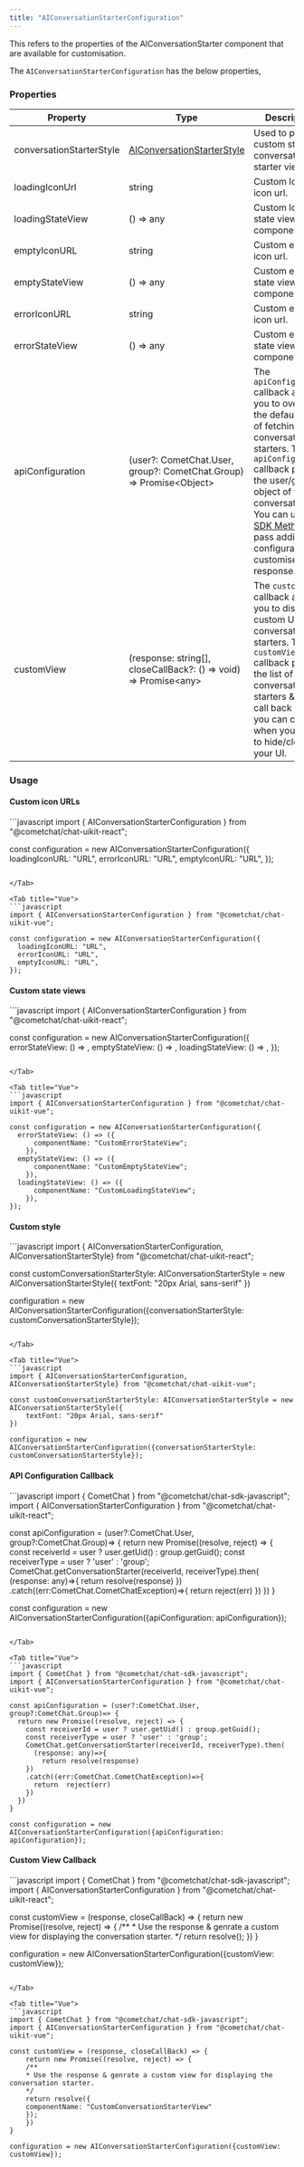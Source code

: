 ```yaml
---
title: "AIConversationStarterConfiguration"
---
```


This refers to the properties of the AIConversationStarter component that are available for customisation.

The `AIConversationStarterConfiguration` has the below properties,

### Properties

| Property                 | Type                                                                         | Description                                                                                                                                                                                                                                                                                                          |
| ------------------------ | ---------------------------------------------------------------------------- | -------------------------------------------------------------------------------------------------------------------------------------------------------------------------------------------------------------------------------------------------------------------------------------------------------------------- |
| conversationStarterStyle | [AIConversationStarterStyle](/web-shared/ai-conversation-starter-style) | Used to provide custom styling to conversation starter view.                                                                                                                                                                                                                                                         |
| loadingIconUrl           | string                                                                       | Custom loading icon url.                                                                                                                                                                                                                                                                                             |
| loadingStateView         | () => any                                                                    | Custom loading state view for the component.                                                                                                                                                                                                                                                                         |
| emptyIconURL             | string                                                                       | Custom empty icon url.                                                                                                                                                                                                                                                                                               |
| emptyStateView           | () => any                                                                    | Custom empty state view for the component.                                                                                                                                                                                                                                                                           |
| errorIconURL             | string                                                                       | Custom error icon url.                                                                                                                                                                                                                                                                                               |
| errorStateView           | () => any                                                                    | Custom error state view for the component.                                                                                                                                                                                                                                                                           |
| apiConfiguration         | (user?: CometChat.User, group?: CometChat.Group) => Promise\<Object>         | The `apiConfiguration` callback allows you to override the default logic of fetching conversation starters. The `apiConfiguration` callback passes the user/group object of the conversation. You can use the [SDK Method](/ai/conversation-starter) & pass additional configuration to customise the response. |
| customView               | (response: string\[], closeCallBack?: () => void) => Promise\<any>           | The `customView` callback allows you to display a custom UI for conversation starters. The `customView` callback passes the list of conversations starters & a close call back which you can call when you want to hide/close your UI.                                                                               |

### Usage

#### Custom icon URLs

<Tabs>
<Tab title="React">
```javascript
import { AIConversationStarterConfiguration } from "@cometchat/chat-uikit-react";

const configuration = new AIConversationStarterConfiguration({
  loadingIconURL: "URL",
  errorIconURL: "URL",
  emptyIconURL: "URL",
});
```

</Tab>

<Tab title="Vue">
```javascript
import { AIConversationStarterConfiguration } from "@cometchat/chat-uikit-vue";

const configuration = new AIConversationStarterConfiguration({
  loadingIconURL: "URL",
  errorIconURL: "URL",
  emptyIconURL: "URL",
});
```

</Tab>

</Tabs>

#### Custom state views

<Tabs>
<Tab title="React">
```javascript
import { AIConversationStarterConfiguration } from "@cometchat/chat-uikit-react";

const configuration = new AIConversationStarterConfiguration({
  errorStateView: () => <CustomErrorStateView />,
  emptyStateView: () => <CustomEmptyStateView />,
  loadingStateView: () => <CustomLoadingStateView />,
});
```

</Tab>

<Tab title="Vue">
```javascript
import { AIConversationStarterConfiguration } from "@cometchat/chat-uikit-vue";

const configuration = new AIConversationStarterConfiguration({
  errorStateView: () => ({
      componentName: "CustomErrorStateView";
    }),
  emptyStateView: () => ({
      componentName: "CustomEmptyStateView";
    }),
  loadingStateView: () => ({
      componentName: "CustomLoadingStateView";
    }),
});
```

</Tab>

</Tabs>

#### Custom style

<Tabs>
<Tab title="React">
```javascript
import { AIConversationStarterConfiguration, AIConversationStarterStyle} from "@cometchat/chat-uikit-react";

const customConversationStarterStyle: AIConversationStarterStyle = new AIConversationStarterStyle({
  	textFont: "20px Arial, sans-serif"
})

configuration = new AIConversationStarterConfiguration({conversationStarterStyle: customConversationStarterStyle});
```

</Tab>

<Tab title="Vue">
```javascript
import { AIConversationStarterConfiguration, AIConversationStarterStyle} from "@cometchat/chat-uikit-vue";

const customConversationStarterStyle: AIConversationStarterStyle = new AIConversationStarterStyle({
  	textFont: "20px Arial, sans-serif"
})

configuration = new AIConversationStarterConfiguration({conversationStarterStyle: customConversationStarterStyle});
```

</Tab>

</Tabs>

#### API Configuration Callback

<Tabs>
<Tab title="React">
```javascript
import { CometChat } from "@cometchat/chat-sdk-javascript";
import { AIConversationStarterConfiguration } from "@cometchat/chat-uikit-react";

const apiConfiguration = (user?:CometChat.User, group?:CometChat.Group)=> {
  return new Promise((resolve, reject) => {
    const receiverId = user ? user.getUid() : group.getGuid();
    const receiverType = user ? 'user' : 'group';
    CometChat.getConversationStarter(receiverId, receiverType).then(
      (response: any)=>{
        return resolve(response)
    })
    .catch((err:CometChat.CometChatException)=>{
      return  reject(err)
    })
  })
}

const configuration = new AIConversationStarterConfiguration({apiConfiguration: apiConfiguration});
```

</Tab>

<Tab title="Vue">
```javascript
import { CometChat } from "@cometchat/chat-sdk-javascript";
import { AIConversationStarterConfiguration } from "@cometchat/chat-uikit-vue";

const apiConfiguration = (user?:CometChat.User, group?:CometChat.Group)=> {
  return new Promise((resolve, reject) => {
    const receiverId = user ? user.getUid() : group.getGuid();
    const receiverType = user ? 'user' : 'group';
    CometChat.getConversationStarter(receiverId, receiverType).then(
      (response: any)=>{
        return resolve(response)
    })
    .catch((err:CometChat.CometChatException)=>{
      return  reject(err)
    })
  })
}

const configuration = new AIConversationStarterConfiguration({apiConfiguration: apiConfiguration});
```

</Tab>

</Tabs>

#### Custom View Callback

<Tabs>
<Tab title="JavaScript">
```javascript
import { CometChat } from "@cometchat/chat-sdk-javascript";
import { AIConversationStarterConfiguration } from "@cometchat/chat-uikit-react";

const customView = (response, closeCallBack) => {
	return new Promise((resolve, reject) => {
    /** 
    * Use the response & genrate a custom view for displaying the conversation starter.
    */
  	return resolve(<CustomConversationStarterView />);
	})
}

configuration = new AIConversationStarterConfiguration({customView: customView});
```

</Tab>

<Tab title="Vue">
```javascript
import { CometChat } from "@cometchat/chat-sdk-javascript";
import { AIConversationStarterConfiguration } from "@cometchat/chat-uikit-vue";

const customView = (response, closeCallBack) => {
	return new Promise((resolve, reject) => {
    /** 
    * Use the response & genrate a custom view for displaying the conversation starter.
    */
  	return resolve({
    componentName: "CustomConversationStarterView"
    });
	})
}

configuration = new AIConversationStarterConfiguration({customView: customView});
```

</Tab>

</Tabs>
